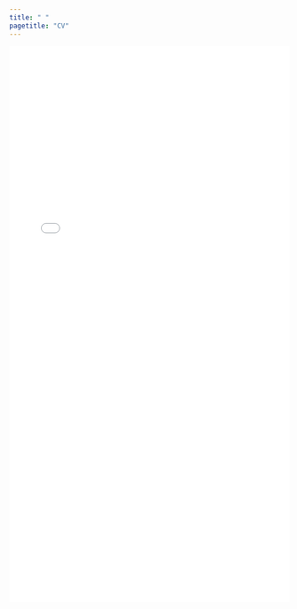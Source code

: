 ```yaml
---
title: " "
pagetitle: "CV"
---
```


<link rel="stylesheet" href="styles.css" type="text/css">

<object data="pdfs/Holliday_CV.pdf" type="application/pdf" width="100%" height="1000">
<embed src="pdfs/Holliday_CV.pdf" type="application/pdf" width="100%" height="1000"/>
</object>